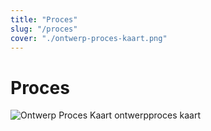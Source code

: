 ```yaml
---
title: "Proces"
slug: "/proces"
cover: "./ontwerp-proces-kaart.png"
---
```


# Proces
![Ontwerp Proces Kaart](https://technation-hr.com/images/proces/ontwerp-proces-kaart.png "ontwerp proces kaart")
ontwerpproces kaart
